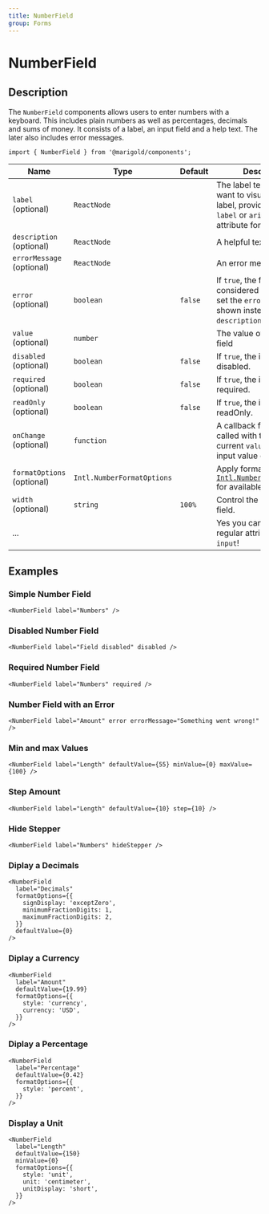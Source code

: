 ```yaml
---
title: NumberField
group: Forms
---
```


# NumberField

## Description

The `NumberField` components allows users to enter numbers with a keyboard. This includes plain numbers as well as percentages, decimals and sums of money. It consists of a label, an input field and a help text. The later also includes error messages.

<MarigoldTheme>
  <NumberField
    label="Try me"
    description="You should really try this!"
    defaultValue={9.99}
    formatOptions={{
      style: 'currency',
      currency: 'EUR',
    }}
  />
</MarigoldTheme>

```tsx onlyCode
import { NumberField } from '@marigold/components';
```

| Name                       | Type                       | Default | Description                                                                                                                                                                          |
| -------------------------- | -------------------------- | ------- | ------------------------------------------------------------------------------------------------------------------------------------------------------------------------------------ |
| `label` (optional)         | `ReactNode`                |         | The label text. If you don't want to visually display a label, provide an `aria-label` or `aria-labelledby` attribute for accessibility.                                             |
| `description` (optional)   | `ReactNode`                |         | A helpful text                                                                                                                                                                       |
| `errorMessage` (optional)  | `ReactNode`                |         | An error message                                                                                                                                                                     |
| `error` (optional)         | `boolean`                  | `false` | If `true`, the field is considered invalid and if set the `errorMessage` is shown instead of the `description`.                                                                      |
| `value` (optional)         | `number`                   |         | The value of the input field                                                                                                                                                         |
| `disabled` (optional)      | `boolean`                  | `false` | If `true`, the input is disabled.                                                                                                                                                    |
| `required` (optional)      | `boolean`                  | `false` | If `true`, the input is required.                                                                                                                                                    |
| `readOnly` (optional)      | `boolean`                  | `false` | If `true`, the input is readOnly.                                                                                                                                                    |
| `onChange` (optional)      | `function`                 |         | A callback function that is called with the input's current `value` when the input value changes.                                                                                    |
| `formatOptions` (optional) | `Intl.NumberFormatOptions` |         | Apply formatting. See [`Intl.NumberFormatOptions`](https://developer.mozilla.org/docs/Web/JavaScript/Reference/Global_Objects/Intl/NumberFormat/NumberFormat) for available options. |
| `width` (optional)         | `string`                   | `100%`  | Control the width of the field.                                                                                                                                                      |
| ...                        |                            |         | Yes you can use all regular attributes of `input`!                                                                                                                                   |

## Examples

### Simple Number Field

```tsx
<NumberField label="Numbers" />
```

### Disabled Number Field

```tsx
<NumberField label="Field disabled" disabled />
```

### Required Number Field

```tsx
<NumberField label="Numbers" required />
```

### Number Field with an Error

```tsx
<NumberField label="Amount" error errorMessage="Something went wrong!" />
```

### Min and max Values

```tsx
<NumberField label="Length" defaultValue={55} minValue={0} maxValue={100} />
```

### Step Amount

```tsx
<NumberField label="Length" defaultValue={10} step={10} />
```

### Hide Stepper

```tsx
<NumberField label="Numbers" hideStepper />
```

### Diplay a Decimals

```tsx
<NumberField
  label="Decimals"
  formatOptions={{
    signDisplay: 'exceptZero',
    minimumFractionDigits: 1,
    maximumFractionDigits: 2,
  }}
  defaultValue={0}
/>
```

### Diplay a Currency

```tsx
<NumberField
  label="Amount"
  defaultValue={19.99}
  formatOptions={{
    style: 'currency',
    currency: 'USD',
  }}
/>
```

### Diplay a Percentage

```tsx
<NumberField
  label="Percentage"
  defaultValue={0.42}
  formatOptions={{
    style: 'percent',
  }}
/>
```

### Display a Unit

```tsx
<NumberField
  label="Length"
  defaultValue={150}
  minValue={0}
  formatOptions={{
    style: 'unit',
    unit: 'centimeter',
    unitDisplay: 'short',
  }}
/>
```
